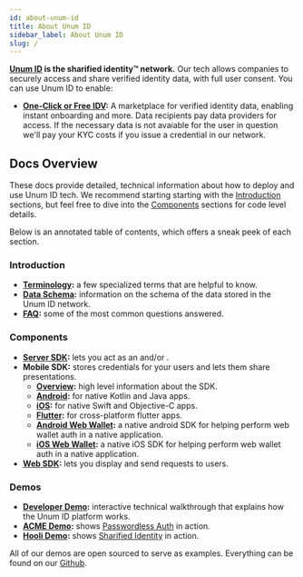 ```yaml
---
id: about-unum-id
title: About Unum ID
sidebar_label: About Unum ID
slug: /
---
```



**[Unum ID](https://www.Unum.ID) is the sharified identity™ network.** Our tech allows companies to securely access and share verified identity data, with full user consent. You can use Unum ID to enable:
- **[One-Click or Free IDV](https://www.unumid.co/solutions/sharified-identity):** A marketplace for verified identity data, enabling instant onboarding and more. Data recipients pay data providers for access. If the necessary data is not avaiable for the user in question we'll pay your KYC costs if you issue a credential in our network.

## Docs Overview

These docs provide detailed, technical information about how to deploy and use Unum ID tech. We recommend starting starting with the [Introduction](#introduction) sections, but feel free to dive into the [Components](#components) sections for code level details.

Below is an annotated table of contents, which offers a sneak peek of each section. 

### Introduction

- **[Terminology](/terminology):** a few specialized terms that are helpful to know.
- **[Data Schema](/schema):** information on the schema of the data stored in the Unum ID network.
- **[FAQ](/deployment-overview):** some of the most common questions answered.

### Components
- **[Server SDK](/server-sdk):** lets you act as an <Tip type="issuer"/> and/or <Tip type="verifier"/>.
- **Mobile SDK:** stores <Tip type="credential">credentials</Tip> for your users and lets them share <Tip type="presentation">presentations</Tip>.
    - **[Overview](/mobile-sdk-overview):** high level information about the SDK.
    - **[Android](/mobile-sdk-android):** for native Kotlin and Java apps.
    - **[iOS](/mobile-sdk-ios):** for native Swift and Objective-C apps.
    - **[Flutter](/mobile-sdk-flutter):** for cross-platform flutter apps.
    - **[Android Web Wallet](/mobile-webwallet-sdk-android):** a native android SDK for helping perform web wallet auth in a native application.
    - **[iOS Web Wallet](/mobile-webwallet-sdk-ios):** a native iOS SDK for helping perform web wallet auth in a native application.
- **[Web SDK](/web-sdk-overview):** lets you display and send <Tip type="request">requests</Tip> to users. 

### Demos
- **[Developer Demo](/developer-demo):** interactive technical walkthrough that explains how the Unum ID platform works.
- **[ACME Demo](/acme-demo):** shows [Passwordless Auth](https://www.unumid.co/solutions/passwordless-auth) in action.
- **[Hooli Demo](/hooli-demo):** shows [Sharified Identity](https://www.unumid.co/solutions/sharified-identity) in action.

All of our demos are open sourced to serve as examples. Everything can be found on our [Github](https://github.com/UnumID). 
